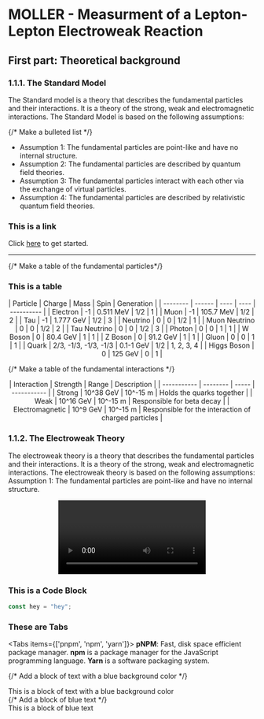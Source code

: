 
# MOLLER - Measurment of a Lepton-Lepton Electroweak Reaction 

## First part: Theoretical background

### 1.1.1. The Standard Model
The Standard model is a theory that describes the fundamental particles and their interactions. It is a theory of the strong, weak and electromagnetic interactions. The Standard Model is based on the following assumptions:

{/* Make a bulleted list */}
* Assumption 1: The fundamental particles are point-like and have no internal structure.
* Assumption 2: The fundamental particles are described by quantum field theories.
* Assumption 3: The fundamental particles interact with each other via the exchange of virtual particles.
* Assumption 4: The fundamental particles are described by relativistic quantum field theories.

### This is a link

Click [here](/docs/next/getting-started) to get started.

---

{/* Make a table of the fundamental particles*/}
### This is a table
<div align = "center">
| Particle | Charge | Mass | Spin | Generation |
| -------- | ------ | ---- | ---- | ---------- |
| Electron | -1 | 0.511 MeV | 1/2 | 1 |
| Muon | -1 | 105.7 MeV | 1/2 | 2 |
| Tau | -1 | 1.777 GeV | 1/2 | 3 |
| Neutrino | 0 | 0 | 1/2 | 1 |
| Muon Neutrino | 0 | 0 | 1/2 | 2 |
| Tau Neutrino | 0 | 0 | 1/2 | 3 |
| Photon | 0 | 0 | 1 | 1 |
| W Boson | 0 | 80.4 GeV | 1 | 1 |
| Z Boson | 0 | 91.2 GeV | 1 | 1 |
| Gluon | 0 | 0 | 1 | 1 |
| Quark | 2/3, -1/3, -1/3, -1/3 | 0.1-1 GeV | 1/2 | 1, 2, 3, 4 |
| Higgs Boson | 0 | 125 GeV | 0 | 1 |
</div>

{/* Make a table of the fundamental interactions */}
<div align = "center">
| Interaction | Strength | Range | Description |
| ----------- | -------- | ----- | ----------- |
| Strong | 10^38 GeV | 10^-15 m | Holds the quarks together |
| Weak | 10^16 GeV | 10^-15 m | Responsible for beta decay |
| Electromagnetic | 10^9 GeV | 10^-15 m | Responsible for the interaction of charged particles |
</div>



### 1.1.2. The Electroweak Theory
The electroweak theory is a theory that describes the fundamental particles and their interactions. It is a theory of the strong, weak and electromagnetic interactions. The electroweak theory is based on the following assumptions:
Assumption 1: The fundamental particles are point-like and have no internal structure.<br />

<div align = "center">
  <Video video={{src: '/videos/lights_go.mp4', title: 'This is a Video'}}/>
</div>

### This is a Code Block
```js filename="What haha" {3} copy
const hey = "hey";
```
 ### These are Tabs
<Tabs items={['pnpm', 'npm', 'yarn']}>
  <Tab>
    **pNPM**: Fast, disk space efficient package manager.
  </Tab>
  <Tab>
    **npm** is a package manager for the JavaScript programming language.
  </Tab>
  <Tab>
    **Yarn** is a software packaging system.
  </Tab>
</Tabs>

{/* Add a block of text with a blue background color */}
<div style={{backgroundColor: 'blue', color: 'white', padding: '1rem'}}>
  This is a block of text with a blue background color
</div>
{/* Add a block of blue text */}
<div style={{color: 'blue'}}>
  This is a block of blue text
</div>